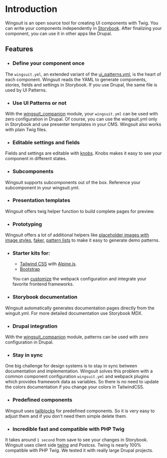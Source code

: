 # Introduction
Wingsuit is an open source tool for creating UI components with Twig. You can write your components independently in [Storybook](https://storybook.js.org/). After finalizing your component, you can use it in other apps like Drupal.


## Features
* ### Define your component once
The `wingsuit.yml`, an extended variant of the [ui_patterns.yml](https://ui-patterns.readthedocs.io/en/8.x-1.x/content/patterns-definition.html), is the heart of each component.
Wingsuit reads the YAML to generate components, stories, fields and settings in Storybook. If you use Drupal, the same file is used by UI Patterns.
* ### Use UI Patterns or not
With the  [wingsuit_companion](https://www.drupal.org/project/wingsuit_companion) module, your `wingsuit.yml` can be used with zero configuration in Drupal. Of course, you can use the wingsuit.yml only in Storybook and use presenter templates in your CMS. Wingsuit also works with plain Twig files.
* ### Editable settings and fields
Fields and settings are editable with [knobs](https://github.com/storybookjs/storybook/tree/master/addons/knobs). Knobs makes it easy to see your component in different states.
* ### Subcomponents
Wingsuit supports subcomponents out of the box. Reference your subcomponent in your wingsuit.yml.
* ### Presentation templates
Wingsuit offers twig helper function to build complete pages for preview.
* ### Prototyping
Wingsuit offers a lot of additional helpers like [placeholder images with image styles](../../assets/images#placeholder-images), [faker](../../components/wingsuit#faker), [pattern lists](../../components/wingsuit#pattern-list) to make it easy to generate demo patterns.
* ### Starter kits for:
  * [Tailwind CSS](https://tailwindcss.com/) with [Alpine.js](https://github.com/alpinejs/alpine).
  * [Bootstrap](https://getbootstrap.com/)

  You can [customize](../../configurations/custom-webpack-config) the webpack configuration and integrate your favorite frontend frameworks.
* ### Storybook documentation
Wingsuit automatically generates documentation pages directly from the winguit.yml. For more detailed documentation use Storybook MDX.
* ### Drupal integration
With the [wingsuit_companion](https://www.drupal.org/project/wingsuit_companion) module, patterns can be used with zero configuration in Drupal.
* ### Stay in sync
One big challenge for design systems is to stay in sync between documentation and implementation.
Wingsuit solves this problem with a common component configuration `wingsuit.yml` and webpack plugins which provides framework data as variables.
So there is no need to update the colors documentation if you change your colors in TailwindCSS.
* ### Predefined components
Wingsuit uses [tailblocks](https://mertjf.github.io/tailblocks/) for predefined components. So it is very easy to adjust them and if you don't need them simple delete them.
* ### Incredible fast and compatible with PHP Twig
It takes around `1 second` from save to see your changes in Storybook. Wingsuit uses client side [twing](https://github.com/NightlyCommit/twing) and Postcss.
Twing is nearly 100% compatible with PHP Twig. We tested it with really large Drupal projects.

